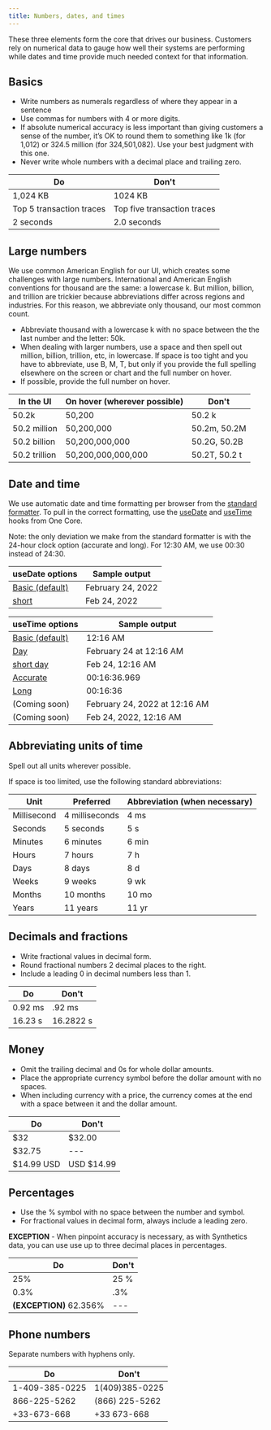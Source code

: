 ```yaml
---
title: Numbers, dates, and times
---
```


These three elements form the core that drives our business. Customers rely on numerical data to gauge how well their systems are performing while dates and time provide much needed context for that information.

## Basics

-   Write numbers as numerals regardless of where they appear in a sentence
-   Use commas for numbers with 4 or more digits.
-   If absolute numerical accuracy is less important than giving customers a sense of the number, it’s OK to round them to something like 1k (for 1,012) or 324.5 million (for 324,501,082). Use your best judgment with this one.
-   Never write whole numbers with a decimal place and trailing zero.

| Do                       | Don't                       |
| ------------------------ | --------------------------- |
| 1,024 KB                 | 1024 KB                     |
| Top 5 transaction traces | Top five transaction traces |
| 2 seconds                | 2.0 seconds                 |

## Large numbers

We use common American English for our UI, which creates some challenges with large numbers. International and American English conventions for thousand are the same: a lowercase k. But million, billion, and trillion are trickier because abbreviations differ across regions and industries. For this reason, we abbreviate only thousand, our most common count.

-   Abbreviate thousand with a lowercase k with no space between the the last number and the letter: 50k.
-   When dealing with larger numbers, use a space and then spell out million, billion, trillion, etc, in lowercase. If space is too tight and you have to abbreviate, use B, M, T, but only if you provide the full spelling elsewhere on the screen or chart and the full number on hover.
-   If possible, provide the full number on hover.

| In the UI     | On hover (wherever possible) | Don't         |
| ------------- | ---------------------------- | ------------- |
| 50.2k         | 50,200                       | 50.2 k        |
| 50.2 million  | 50,200,000                   | 50.2m, 50.2M  |
| 50.2 billion  | 50,200,000,000               | 50.2G, 50.2B  |
| 50.2 trillion | 50,200,000,000,000           | 50.2T, 50.2 t |

## Date and time

We use automatic date and time formatting per browser from the [standard formatter](https://unicode-org.github.io/icu/userguide/format_parse/datetime/). To pull in the correct formatting, use the [useDate](https://one-core.newrelic.com/hooks/format/usedate/) and [useTime](https://one-core.newrelic.com/hooks/format/usetime/) hooks from One Core.

Note: the only deviation we make from the standard formatter is with the 24-hour clock option (accurate and long). For 12:30 AM, we use 00:30 instead of 24:30.

| useDate options             | Sample output                       |
| --------------------------- | --------------------------- |
| [Basic (default)](https://one-core.newrelic.com/hooks/format/usedate/?tab=examples#basic)   | February 24, 2022       |
| [short](https://one-core.newrelic.com/hooks/format/usedate/?tab=examples#short-format)      |Feb 24, 2022 |

| useTime options             | Sample output                       |
| --------------------------- | --------------------------- |
| [Basic (default)](https://one-core.newrelic.com/hooks/format/usetime/?tab=examples#basic)         | 12:16 AM                 |
| [Day](https://one-core.newrelic.com/hooks/format/usetime/?tab=examples#day-format) | February 24 at 12:16 AM |
| [short day](https://one-core.newrelic.com/hooks/format/usetime/?tab=examples#short-day-format)   |Feb 24, 12:16 AM|
| [Accurate](https://one-core.newrelic.com/hooks/format/usetime/?tab=examples#accurate-format) | 00:16:36.969 |
| [Long](https://one-core.newrelic.com/hooks/format/usetime/?tab=examples#long-format) | 00:16:36 |
|(Coming soon) |  February 24, 2022 at 12:16 AM |
|(Coming soon) | Feb 24, 2022, 12:16 AM |

## Abbreviating units of time

Spell out all units wherever possible.

If space is too limited, use the following standard abbreviations:

| Unit        | Preferred      | Abbreviation (when necessary) |
| ----------- | -------------- | ----------------------------- |
| Millisecond | 4 milliseconds | 4 ms                          |
| Seconds     | 5 seconds      | 5 s                           |
| Minutes     | 6 minutes      | 6 min                         |
| Hours       | 7 hours        | 7 h                           |
| Days        | 8 days         | 8 d                           |
| Weeks       | 9 weeks        | 9 wk                          |
| Months      | 10 months      | 10 mo                         |
| Years       | 11 years       | 11 yr                         |

## Decimals and fractions

-   Write fractional values in decimal form.
-   Round fractional numbers 2 decimal places to the right.
-   Include a leading 0 in decimal numbers less than 1.

| Do      | Don't     |
| ------- | --------- |
| 0.92 ms | .92 ms    |
| 16.23 s | 16.2822 s |

## Money

-   Omit the trailing decimal and 0s for whole dollar amounts.
-   Place the appropriate currency symbol before the dollar amount with no spaces.
-   When including currency with a price, the currency comes at the end with a space between it and the dollar amount.

| Do          | Don't       |
| ----------- | ----------- |
| \$32        | \$32.00     |
| \$32.75     | \---        |
| \$14.99 USD | USD \$14.99 |

## Percentages

-   Use the % symbol with no space between the number and symbol.
-   For fractional values in decimal form, always include a leading zero.

**EXCEPTION** - When pinpoint accuracy is necessary, as with Synthetics data, you can use use up to three decimal places in percentages.

| Do                      | Don't |
| ----------------------- | ----- |
| 25%                     | 25 %  |
| 0.3%                    | .3%   |
| **(EXCEPTION)** 62.356% | \---  |

## Phone numbers

Separate numbers with hyphens only.

| Do             | Don't          |
| -------------- | -------------- |
| 1-409-385-0225 | 1(409)385-0225 |
| 866-225-5262   | (866) 225-5262 |
| +33-673-668    | +33 673-668    |
